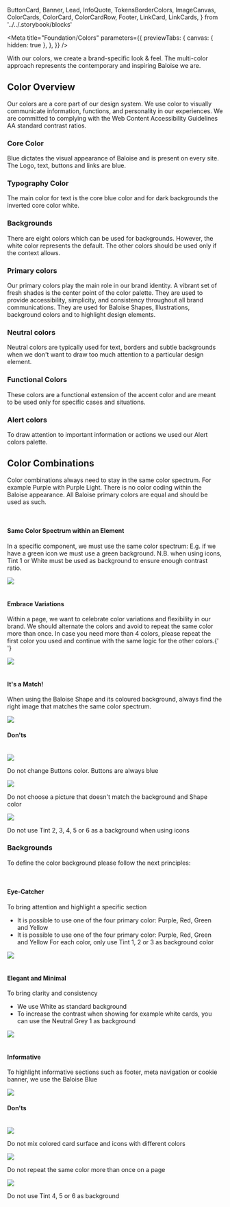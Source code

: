   ButtonCard,
  Banner,
  Lead,
  InfoQuote,
  TokensBorderColors,
  ImageCanvas,
  ColorCards,
  ColorCard,
  ColorCardRow,
  Footer,
  LinkCard,
  LinkCards,
} from '../../.storybook/blocks'

<Meta
  title="Foundation/Colors"
  parameters={{
    previewTabs: {
      canvas: { hidden: true },
    },
  }}
/>

<Banner label="Colors" section="Foundation" color="purple" puzzle />

<Lead>
  With our colors, we create a brand-specific look & feel. The multi-color approach represents the contemporary and
  inspiring Baloise we are.
</Lead>

## Color Overview

Our colors are a core part of our design system. We use color to visually communicate information, functions, and personality in our experiences.
We are committed to complying with the Web Content Accessibility Guidelines AA standard contrast ratios.

### Core Color

Blue dictates the visual appearance of Baloise and is present on every site. The Logo, text, buttons and links are blue.

<ColorCards>
  <ColorCard background color="primary" />
</ColorCards>

### Typography Color

The main color for text is the core blue color and for dark backgrounds the inverted core color white.

<ColorCards>
  <ColorCard background color="primary" />
  <ColorCard background color="white" />
</ColorCards>

### Backgrounds

There are eight colors which can be used for backgrounds.
However, the white color represents the default. The other colors should be used only if the context allows.

<ColorCards>
  <ColorCard background color="white" />
  <ColorCard background color="grey-1" />
  <ColorCard background color="grey-3" />
  <ColorCard background color="primary" />
  <ColorCard background color="green" />
  <ColorCard background color="purple" />
  <ColorCard background color="red" />
  <ColorCard background color="yellow" />
</ColorCards>

### Primary colors

Our primary colors play the main role in our brand identity. A vibrant set of fresh shades is the center point of the color palette. They are used to provide accessibility, simplicity, and consistency throughout all brand communications. They are used for Baloise Shapes, Illustrations, background colors and to highlight design elements.

<ColorCardRow color="green" />
<ColorCardRow color="purple" />
<ColorCardRow color="red" />
<ColorCardRow color="yellow" />

### Neutral colors

Neutral colors are typically used for text, borders and subtle backgrounds when we don't want to draw too much attention to a particular design element.

<ColorCardRow color="grey" />

### Functional Colors

These colors are a functional extension of the accent color and are meant to be used only for specific cases and situations.

<ColorCardRow color="blue" />
<ColorCardRow color="light-blue" />

### Alert colors

To draw attention to important information or actions we used our Alert colors palette.

<ColorCardRow color="info" />
<ColorCardRow color="success" />
<ColorCardRow color="warning" />
<ColorCardRow color="danger" />

## Color Combinations

Color combinations always need to stay in the same color spectrum. For example Purple with Purple Light. There is no color coding within the Baloise appearance. All Baloise primary colors are equal and should be
used as such.


<br />
<div className="sb-unstyled columns">
  <div className="column is-4">
    <h4 className="title is-size-medium m-none">Same Color Spectrum within an Element</h4>
    <p>
      In a specific component, we must use the same color spectrum: E.g. if we have a green icon we must use a green
      background. N.B. when using icons, Tint 1 or White must be used as background to ensure enough contrast ratio.
    </p>
  </div>
  <div className="column is-8">
    <img src={ColorCombinations} />
  </div>
</div>

<br />
<div className="sb-unstyled columns">
  <div className="column is-4">
    <h4 className="title is-size-medium m-none">Embrace Variations</h4>
    <p>
      Within a page, we want to celebrate color variations and flexibility in our brand. We should alternate the colors
      and avoid to repeat the same color more than once. In case you need more than 4 colors, please repeat the first
      color you used and continue with the same logic for the other colors.{' '}
    </p>
  </div>
  <div className="column is-8">
    <img src={ColorCombinations2} />
  </div>
</div>

<br />
<div className="sb-unstyled columns">
  <div className="column is-4">
    <h4 className="title is-size-medium m-none">It's a Match!</h4>
    <p>
      When using the Baloise Shape and its coloured background, always find the right image that matches the same color
      spectrum.
    </p>
  </div>
  <div className="column is-8">
    <img src={ColorCombinations3} />
  </div>
</div>

#### Don'ts


<br />
<div className="sb-unstyled columns">
  <div className="column is-4">
    <img src={ColorCombinations4} />
    <p>Do not change Buttons color. Buttons are always blue</p>
  </div>
  <div className="column is-4">
    <img src={ColorCombinations5} />
    <p>Do not choose a picture that doesn't match the background and Shape color</p>
  </div>
  <div className="column is-4">
    <img src={ColorCombinations6} />
    <p>Do not use Tint 2, 3, 4, 5 or 6 as a background when using icons</p>
  </div>
</div>

### Backgrounds

To define the color background please follow the next principles:


<br />
<div className="sb-unstyled columns">
  <div className="column is-4">
    <h4 className="title is-size-medium m-none">Eye-Catcher</h4>
    <p>
      To bring attention and highlight a specific section
      <ul>
        <li>It is possible to use one of the four primary color: Purple, Red, Green and Yellow</li>
        <li>
          It is possible to use one of the four primary color: Purple, Red, Green and Yellow For each color, only use
          Tint 1, 2 or 3 as background color
        </li>
      </ul>
    </p>
  </div>
  <div className="column is-8">
    <img src={Backgrounds1} />
  </div>
</div>

<br />
<div className="sb-unstyled columns">
  <div className="column is-4">
    <h4 className="title is-size-medium m-none">Elegant and Minimal</h4>
    <p>
      To bring clarity and consistency
      <ul>
        <li>We use White as standard background</li>
        <li>
          To increase the contrast when showing for example white cards, you can use the Neutral Grey 1 as background
        </li>
      </ul>
    </p>
  </div>
  <div className="column is-8">
    <img src={Backgrounds2} />
  </div>
</div>

<br />
<div className="sb-unstyled columns">
  <div className="column is-4">
    <h4 className="title is-size-medium m-none">Informative</h4>
    <p>To highlight informative sections such as footer, meta navigation or cookie banner, we use the Baloise Blue</p>
  </div>
  <div className="column is-8">
    <img src={Backgrounds3} />
  </div>
</div>

#### Don'ts


<br />
<div className="sb-unstyled columns">
  <div className="column is-4">
    <img src={Backgrounds4} />
    <p>Do not mix colored card surface and icons with different colors</p>
  </div>
  <div className="column is-4">
    <img src={Backgrounds5} />
    <p>Do not repeat the same color more than once on a page</p>
  </div>
  <div className="column is-4">
    <img src={Backgrounds6} />
    <p>Do not use Tint 4, 5 or 6 as background</p>
  </div>
</div>

<Footer>
  <LinkCards>
    <LinkCard
      pageTitle="Foundation/Design Tokens"
      description="We use design tokens to replace hard-coded values in order to ensure a better consistency"
    />
    <LinkCard
      pageTitle="CSS Utilities/Background/Background Colors"
      description="Select from a range of colors for the background of an element"
    />
    <LinkCard
      pageTitle="CSS Utilities/Typography/Text Colors"
      description=" Diverse color palettes available for the text of an element"
    />
    <LinkCard
      pageTitle="CSS Utilities/Border/Border Colors"
      description="Diverse color palettes available for element borders"
    />
  </LinkCards>
</Footer>
